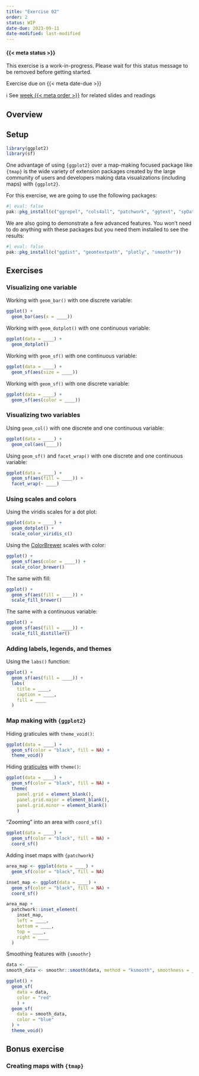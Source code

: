 ```yaml
---
title: "Exercise 02"
order: 2
status: WIP
date-due: 2023-09-11
date-modified: last-modified
---
```


::: {.callout-note appearance="minimal" icon="true"}
#### {{< meta status >}}
This exercise is a work-in-progress. Please wait for this status message to be removed before getting started.
:::

::: {.callout-important appearance="minimal" icon="true"}
Exercise due on {{< meta date-due >}}
:::

ℹ️ See [week {{< meta order >}}](../weeks/week_0{{< meta order >}}.html) for related slides and readings

## Overview

## Setup

```r
library(ggplot2)
library(sf)
```

One advantage of using `{ggplot2}` over a map-making focused package like `{tmap}` is the wide variety of extension packages created by the large community of users and developers making data visualizations (including maps) with `{ggplot2}`.

For this exercise, we are going to use the following packages:

```r
#| eval: false
pak::pkg_install(c("ggrepel", "cols4all", "patchwork", "ggtext", "spDataLarge"))
```

We are also going to demonstrate a few advanced features. You won't need to do anything with these packages but you need them installed to see the results:

```r
#| eval: false
pak::pkg_install(c("ggdist", "geomtextpath", "plotly", "smoothr"))
```

## Exercises

### Visualizing one variable

Working with `geom_bar()` with one discrete variable:

```r
ggplot() +
  geom_bar(aes(x = ____))
```

Working with `geom_dotplot()` with one continuous variable:

```r
ggplot(data = ____) +
  geom_dotplot()
```

Working with `geom_sf()` with one continuous variable:

```r
ggplot(data = ____) +
  geom_sf(aes(size = ____))
```

Working with `geom_sf()` with one discrete variable:

```r
ggplot(data = ____) +
  geom_sf(aes(color = ____))
```

### Visualizing two variables

Using `geom_col()` with one discrete and one continuous variable:

```r
ggplot(data = ____) +
  geom_col(aes(____))
```

Using `geom_sf()` and `facet_wrap()` with one discrete and one continuous variable:

```r
ggplot(data = ____) +
  geom_sf(aes(fill = ____)) +
  facet_wrap(~ ____)
```

### Using scales and colors

Using the viridis scales for a dot plot:

```r
ggplot(data = ____) +
  geom_dotplot() +
  scale_color_viridis_c()
```

Using the [ColorBrewer](https://colorbrewer2.org/#type=sequential&scheme=BuGn&n=3) scales with color:

```r
ggplot() +
  geom_sf(aes(color = ____)) +
  scale_color_brewer()
```

The same with fill:

```r
ggplot() +
  geom_sf(aes(fill = ____)) +
  scale_fill_brewer()
```

The same with a continuous variable:

```r
ggplot() +
  geom_sf(aes(fill = ____)) +
  scale_fill_distiller()
```

### Adding labels, legends, and themes

Using the `labs()` function:

```r
ggplot() +
  geom_sf(aes(fill = ____)) +
  labs(
    title = ____,
    caption = ____,
    fill = ____
  )
```

### Map making with `{ggplot2}`

Hiding graticules with `theme_void()`:

```r
ggplot(data = ____) +
  geom_sf(color = "black", fill = NA) +
  theme_void()
```

Hiding [graticules](https://en.wikipedia.org/wiki/Graticule_(cartography)) with `theme()`:

```r
ggplot(data = ____) +
  geom_sf(color = "black", fill = NA) +
  theme(
    panel.grid = element_blank(),
    panel.grid.major = element_blank(),
    panel.grid.minor = element_blank()
    )
```

"Zooming" into an area with `coord_sf()`

```r
ggplot(data = ____) +
  geom_sf(color = "black", fill = NA) +
  coord_sf()
```

Adding inset maps with `{patchwork}`

```r
area_map <- ggplot(data = ____) +
  geom_sf(color = "black", fill = NA)

inset_map <- ggplot(data = ____) +
  geom_sf(color = "black", fill = NA) +
  coord_sf()

area_map +
  patchwork::inset_element(
    inset_map,
    left = ____,
    bottom = ____,
    top = ____,
    right = ____
  )
```

Smoothing features with `{smoothr}`

```r
data <- ____
smooth_data <- smoothr::smooth(data, method = "ksmooth", smoothness = ____)

ggplot() +
  geom_sf(
    data = data,
    color = "red"
    ) +
  geom_sf(
    data = smooth_data,
    color = "blue"
  ) +
  theme_void()
```

## Bonus exercise

### Creating maps with `{tmap}`

```r

```
